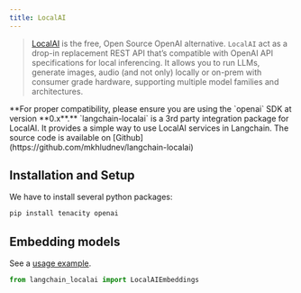 ```yaml
---
title: LocalAI
---
```


>[LocalAI](https://localai.io/) is the free, Open Source OpenAI alternative.
> `LocalAI` act as a drop-in replacement REST API that’s compatible with OpenAI API
> specifications for local inferencing. It allows you to run LLMs, generate images,
> audio (and not only) locally or on-prem with consumer grade hardware,
> supporting multiple model families and architectures.

<Warning>
**For proper compatibility, please ensure you are using the `openai` SDK at version **0.x**.**
</Warning>

<Info>
`langchain-localai` is a 3rd party integration package for LocalAI. It provides a simple way to use LocalAI services in Langchain.
The source code is available on [Github](https://github.com/mkhludnev/langchain-localai)
</Info>

## Installation and Setup

We have to install several python packages:

```bash
pip install tenacity openai
```


## Embedding models

See a [usage example](/oss/python/integrations/text_embedding/localai).

```python
from langchain_localai import LocalAIEmbeddings
```
